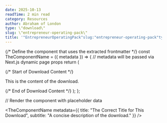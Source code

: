 ```yaml
---
date: 2025-10-13
readTime: 2 min read
category: Resources
author: Abraham of London
type: \"download\"
slug: \"entrepreneur-operating-pack\"
title: '"EntrepreneurOperatingPack"slug:"entrepreneur-operating-pack"type:"template"slug:"entrepreneur-operating-pack"type:"Download"title:"EntrepreneurOperatingPack"date:2025-10-13author:"AbrahamofLondon"readTime:2minreadcategory:"Resources"'
---
```



{/* Define the component that uses the extracted frontmatter */}
const TheComponentName = ({ metadata }) => {
// metadata will be passed via Next.js dynamic page props
return (

<BrandFrame title={metadata.title} subtitle={metadata.subtitle} pageSize="A4">
  {/* Start of Download Content */}
  <p>This is the content of the download.</p>
  {/* End of Download Content */}
</BrandFrame>
); };

// Render the component with placeholder data

<TheComponentName metadata={{ title: "The Correct Title for This Download", subtitle: "A concise description of the download." }} />
